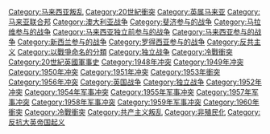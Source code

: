 [[Category:马来西亚叛乱|Category:马来西亚叛乱]]
[[Category:20世紀衝突|Category:20世紀衝突]]
[[Category:英属马来亚|Category:英属马来亚]]
[[Category:马来亚联合邦|Category:马来亚联合邦]]
[[Category:澳大利亚战争|Category:澳大利亚战争]]
[[Category:斐济参与的战争|Category:斐济参与的战争]]
[[Category:马拉维参与的战争|Category:马拉维参与的战争]]
[[Category:马来西亚独立前参与的战争|Category:马来西亚独立前参与的战争]]
[[Category:马来西亚参与的战争|Category:马来西亚参与的战争]]
[[Category:新西兰参与的战争|Category:新西兰参与的战争]]
[[Category:罗得西亚参与的战争|Category:罗得西亚参与的战争]]
[[Category:反共主义|Category:反共主义]]
[[Category:以戰爭命名的分類|Category:以戰爭命名的分類]]
[[Category:独立战争|Category:独立战争]]
[[Category:冷戰衝突|Category:冷戰衝突]]
[[Category:20世紀英國軍事史|Category:20世紀英國軍事史]]
[[Category:1948年冲突|Category:1948年冲突]]
[[Category:1949年冲突|Category:1949年冲突]]
[[Category:1950年冲突|Category:1950年冲突]]
[[Category:1951年冲突|Category:1951年冲突]]
[[Category:1953年衝突|Category:1953年衝突]]
[[Category:1956年冲突|Category:1956年冲突]]
[[Category:英国战争|Category:英国战争]]
[[Category:独立战争|Category:独立战争]]
[[Category:1952年冲突|Category:1952年冲突]]
[[Category:1954年军事冲突|Category:1954年军事冲突]]
[[Category:1955年军事冲突|Category:1955年军事冲突]]
[[Category:1957年军事冲突|Category:1957年军事冲突]]
[[Category:1958年军事冲突|Category:1958年军事冲突]]
[[Category:1959年军事冲突|Category:1959年军事冲突]]
[[Category:1960年衝突|Category:1960年衝突]]
[[Category:冷戰衝突|Category:冷戰衝突]]
[[Category:共产主义叛乱|Category:共产主义叛乱]]
[[Category:非殖民化|Category:非殖民化]]
[[Category:反抗大英帝国起义|Category:反抗大英帝国起义]]